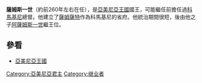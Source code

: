'''薩姆斯一世'''（約前260年左右在任），是[[亞美尼亞王國|亞美尼亞王國]]國王，可能繼任前擔任過[[科馬基尼王國|科馬基尼]]總督。他建立了[[薩姆薩特|薩姆薩特]]作為科馬基尼的省府。他統治期間很短，後由他之子[[阿薩姆斯一世|阿薩姆斯一世]]繼王位。

==參看==
* [[亞美尼亞王國|亞美尼亞王國]]

{{start box}}
{{s-before|[[奧隆提德三世|奧隆提德三世]]}}
{{s-title|[[亞美尼亞王國|亞美尼亞王國]]國王 <br>約前260年左右}}
{{s-after|[[阿薩姆斯一世|阿薩姆斯一世]]}}
{{end box}}

[[Category:亞美尼亞君主|Category:亞美尼亞君主]]
[[Category:继业者|Category:继业者]]
{{bio-stub}}